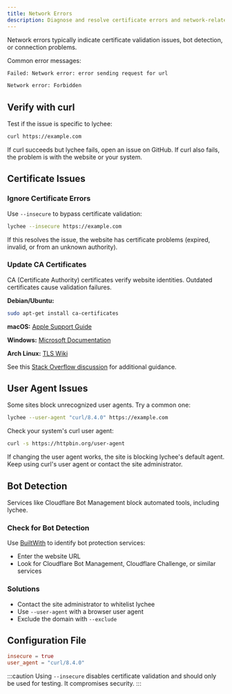 ```yaml
---
title: Network Errors
description: Diagnose and resolve certificate errors and network-related failures when checking links.
---
```



Network errors typically indicate certificate validation issues, bot detection, or connection problems.

Common error messages:

```bash
Failed: Network error: error sending request for url
```

```bash
Network error: Forbidden
```

## Verify with curl

Test if the issue is specific to lychee:

```bash
curl https://example.com
```

If curl succeeds but lychee fails, open an issue on GitHub. If curl also fails, the problem is with the website or your system.

## Certificate Issues

### Ignore Certificate Errors

Use `--insecure` to bypass certificate validation:

```bash
lychee --insecure https://example.com
```

If this resolves the issue, the website has certificate problems (expired, invalid, or from an unknown authority).

### Update CA Certificates

<Aside>
  CA (Certificate Authority) certificates verify website identities. Outdated certificates cause validation failures.
</Aside>

**Debian/Ubuntu:**

```bash
sudo apt-get install ca-certificates
```

**macOS:** [Apple Support Guide](https://support.apple.com/en-us/103272)

**Windows:** [Microsoft Documentation](https://learn.microsoft.com/en-us/skype-sdk/sdn/articles/installing-the-trusted-root-certificate)

**Arch Linux:** [TLS Wiki](https://wiki.archlinux.org/title/Transport_Layer_Security)

See this [Stack Overflow discussion](https://stackoverflow.com/a/24618403/270334) for additional guidance.

## User Agent Issues

Some sites block unrecognized user agents. Try a common one:

```bash
lychee --user-agent "curl/8.4.0" https://example.com
```

Check your system's curl user agent:

```bash
curl -s https://httpbin.org/user-agent
```

If changing the user agent works, the site is blocking lychee's default agent. Keep using curl's user agent or contact the site administrator.

## Bot Detection

Services like Cloudflare Bot Management block automated tools, including lychee.

### Check for Bot Detection

Use [BuiltWith](https://builtwith.com/) to identify bot protection services:
- Enter the website URL
- Look for Cloudflare Bot Management, Cloudflare Challenge, or similar services

### Solutions

- Contact the site administrator to whitelist lychee
- Use `--user-agent` with a browser user agent
- Exclude the domain with `--exclude`

## Configuration File

```toml title="lychee.toml"
insecure = true
user_agent = "curl/8.4.0"
```

:::caution
Using `--insecure` disables certificate validation and should only be used for testing. It compromises security.
:::
